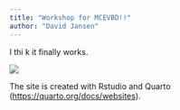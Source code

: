 ```yaml
---
title: "Workshop for MCEVBD!!"
author: "David Jansen"
---
```

I thi k it finally works. 

![](../images/sunset.jpg)

The site is created with Rstudio and Quarto (<https://quarto.org/docs/websites>).
